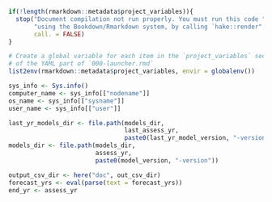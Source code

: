 ```r

if(!length(rmarkdown::metadata$project_variables)){
  stop("Document compilation not run properly. You must run this code ",
       "using the Bookdown/Rmarkdown system, by calling `hake::render",
       call. = FALSE)
}

# Create a global variable for each item in the `project_variables` section
# of the YAML part of `000-launcher.rmd`
list2env(rmarkdown::metadata$project_variables, envir = globalenv())

sys_info <- Sys.info()
computer_name <- sys_info[["nodename"]]
os_name <- sys_info[["sysname"]]
user_name <- sys_info[["user"]]

last_yr_models_dir <- file.path(models_dir,
                                last_assess_yr,
                                paste0(last_yr_model_version, "-version"))
models_dir <- file.path(models_dir,
                        assess_yr,
                        paste0(model_version, "-version"))

output_csv_dir <- here("doc", out_csv_dir)
forecast_yrs <- eval(parse(text = forecast_yrs))
end_yr <- assess_yr
```
